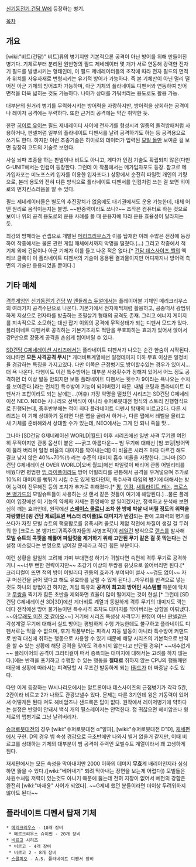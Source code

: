 [[신기동전기 건담 W]]에 등장하는 병기.

[[목차]]

== 개요 ==
[wiki:"비트(건담)" 비트]류의 병기지만 기본적으론 공격이 아닌 방어를 위해 만들어진 병기다. 기체로부터 분리된 원반형의 필드 제네레이터 몇 개가 서로 연동해 강력한 전자기 필드를 발생시키는 형태인데, 이 필드 제네레이터들의 조작에 따라 전자 필드의 면적과 위치를 자유자재로 변형시키는 유기적 방어가 가능하다. 즉 본 기체만이 아닌 멀리 떨어진 아군 기체의 방어조차 가능하며, 아군 기체의 플라네이트 디펜서와 연동하여 방어 면적을 더욱 넓히는 것도 가능하다. 나아가 상대를 가둬버리는 용도로도 활용 가능.

대부분의 원거리 병기를 무력화시키는 방어력을 자랑하지만, 방어력을 상회하는 공격이나 레이저 공격에는 무력하다. 또한 근거리 공격에는 약간 취약한 듯.  

한편 [[히이로 유이]]는 필드 제네레이터 사이에 전자기를 형성시켜 일종의 돌격방패처럼 사용하거나, 판넬처럼 일부의 플라네이트 디펜서를 날려 공격하기도 하는 등 공격용으로 쓰기도 한다. 하지만 이런 조종기술은 히이로의 데이터가 입력된 [[모빌 돌]]만 보여준 걸 보면 굉장히 고도의 기술로 보인다.

사실 뇌파 조종을 하는 판넬이나 비트도 아니고, 게다가 인컴 기술도 확립되지 않은(다만 G-UNIT에서는 인컴이 등장한다. 그런데 이 작품에서는 메가입자포도 등장. 참고로 메가입자포는 미노프스키 입자를 이용한 입자포다.) 상황에서 순전히 파일럿 개인의 기량으로, 본래 용도와 전혀 다른 방식으로 플라네이트 디펜서를 인컴처럼 쓰는 걸 보면 히이로의 먼치킨스러움을 알 수 있다.

필드 제네레이터들은 별도의 추진장치가 없음에도 대기권에서도 운용 가능한데, 대체 어떤 원리로 움직이는지는 불명. ~~반중력이라도 쓰나?~~ 조작은 컴퓨터로 하는 것으로 보이나 위의 공격 용도로의 운용 사례를 볼 때 운용자에 따라 운용 효율성이 달라지는 듯.

최강의 방패라는 컨셉으로 개발된 [[메리크리우스]]가 이를 탑재한 이래 수많은 전장에 등장하여 작중에서는 물론 관련 게임 매체에서까지 악명을 떨쳤다.(...) 그리고 작중에서 적 기체 외에 건담이나 아군 기체가 이를 들고 나온 적은 없다.[* [[건담 데스사이즈 헬]]의 엑티브 클록이 이 플라네이트 디펜서의 기술이 응용된 결과물이지만 어디까지나 방어력 측면의 기술만 응용되었을 뿐이다.] 

== 기타 매체 ==
[[격투게임]]인 [[신기동전기 건담 W 엔들레스 듀얼]]에서는 플레이어블 기체인 메리크리우스의 여러가지 공격수단으로 나온다. 기본기에서 전자채찍처럼 활용하고, 공중떠서 광범위하게 지상으로 전자파를 방출하는 초필살기 형태의 공격도 존재.  그리고 에너지 게이지를 지속적으로 소모하는 대신 잡기 이외의 공격에 무적상태가 되는 디펜서 모드가 있다. 플라이네트 디펜서로 공격하는 기본기조차도 적탄을 무효화하는 효과가 있어서 앉아서 강P만으로 장풍계 공격을 손쉽게 씹어버릴 수 있다. 

[[SD건담 G제네레이션 시리즈]]에서는 플라네이트 디펜서가 나오는 순간 한숨이 시작된다. 왜냐하면 '''모든 사격공격 무시'''[* 게더비트계열에선 일정데미지 이하 무효 이상은 일정비율 경감하는 특징을 가지고있다. 다만 이쪽은 근접병기도 방어할수있는 경우가 있어서... 더 욕 나온다. 다행이도 이런 특수방어는 대부분 사용횟수가 정해져 있어서 어느 정도 공격하면 더 이상 발동 안되지만 보통 플라네이트 디펜서는 횟수가 9이라는 욕나오는 수치를 보여준다.]라는 먼치킨 특수방어 기능이 되어버렸기 때문. 내빔 코팅과 플라네이트 디펜서가 조합이라도 되는 날에는...(어휴) 가장 악명을 떨쳤던 시리즈는 SD건담 G제네레이션 NEO. NEO는 시나리오 선택식이 아니라 슈퍼로봇대전 형식의 스토리 진행형식으로 진행되는데, 중후반부에는 적이 죄다 플라네이트 디펜서 탑재의 비르고2다. 다른 시리즈는 이 기체 상대하기 질리면 다른 맵을 골라서 하거나, 다른 맵에서 레벨을 올리고 새 기체를 준비해와서 상대할 수가 있는데, NEO에서는 그게 안 되니 죽을 맛…

그나마 [SD건담 G제네레이션 WORLD|월드] 이후 시리즈에선 일반 사격 무기엔 여전히 무적이지만 관통 옵션이 붙은 ~~굵고 아름다운~~ 빔 무기에 대해선 [빔 코팅|방어막이 뚫려 버리며 일정 비율의 대미지를 깍아내는데] 이 비율은 시리즈 마다 다르긴 해도 결코 낮지 않은 40%~70%(!) 라는 수준의 대미지 흡수 비율을 자랑한다. 그나마 [SD건담 G제네레이션 OVER WORLD|오버 월드]에선 파일럿이 배리어 관통 어빌리티를 배웠다면 평범한 [[빔 라이플]]이라도 방어 어빌리티를 관통해서 공격을 우겨넣으며 추가로 10%의 대미지를 뻥튀기 시킬 수도 있게 됐다던지, 특수사격 타입의 병기에 대해서는 방어 능력이 전무해진 등의 조치가 추가로 취해졌다.[* [[팡#s-3|팡]], [[인컴]], [[새틀라이트 캐논]], [[크로스 본 뱅가드]]의 모빌슈트들이 사용하는 샷 랜서 같은 것들이 여기에 해당된다.] ..물론 플레이어 입장에선 이 기능의 약체화 자체는 환영해야 할 일이겠지만, 정색하고 분석해 보면 심히 깨는 효과인데, 원작에선 '''[[스페이스 콜로니]] 조차 한 방에 박살 내 버릴 정도의 위력을 자랑했던 [윙 건담 제로|트윈 버스터 라이플]도 대미지가 반감'''되는 판에 고화력의 병기를 쓰다가 자칫 모빌 슈트의 핵융합로를 유폭시켜 콜로니 제압 작전에 차질이 생길 걸 두려워 한 [크로스 본 뱅가드|귀족주의자들의 사병조직]이 [[레일건]] 방식으로 [[랜스]]를 발사해 '''모빌 슈트의 콕핏을 꿰뚫어 파일럿을 제거하기 위해 고안된 무기 같은 걸 못 막는다'''는 건 설정 미스였다는 변명으로 넘어갈 문제라고 하긴 힘든 부분이다.

이런 상황을 일일히 고려해 가며 부대편성 하기가 귀찮다면 속편히 격투 무기로 공격하거나 ~~너무 뻔한 전략이지만~~ 초강기 이상의 무쌍용 유닛으로 쓸어버리면 된다.[* 크리티컬이 뜨면 적의 방어 어빌리티 관통의 효과가 부여되어 설사 ~~겁도 없이~~ 자쿠 머신건을 긁어 댔다고 해도 유효타를 날릴 수 있게 된다.] ..마무리를 반격으로 넣는 것도 하나의 방법이긴 하지만, 게임 특유의 '''공격이 최고의 방어인 시스템빨''' 때문에 닥치고 [[무쌍]]을 찍기가 힘든 초반을 제외하면 효율이 많이 떨어지는 것이 현실.[* 그런데 [SD건담 G제네레이션 3D|3D]에선 게더비트 계열과 동일하게 격투 무기의 대미지도 깍는 데다 전작에선 방어 불가능이던 특수사격 조차도 대미지를 깍아버리는 상향을 이뤄냈다. ~~[[아무래도 미친 것 같아요]]~~] 거기에 시리즈 특성상 사격무기 판정이 아닌 [[판넬]]같은 각성계열 무기에 대해서 실드 방어는 평범하게 수행 가능한데도 불구하고 플라네이트 디펜서로는 막을 수 없으며, 후기 작품부터는 피격시 자동 발동이 아니라 특수방어 커맨드로 반격 대신에 취하는 행동으로 사용할 수 있기 때문에 해당 시리즈의 기본적으로 반격을 할 수 있는 상황에 해당 공격을 맞아도 격추되지 않는다고 판단될 경우[* ~~재수없게~~ 플레이어의 공격이 크리티컬이 떠서 증폭되는 대미지에 대해서는 고려를 하지 않는다.]에는 반격을 포기하고 수행할 수 있는 행동을 '''절대로''' 취하지 않는 CPU의 행동패턴 때문에 상황에 따라서는 피격당할 시 무조건 발동하게 되는 [[I필드]]가 더 짜증날 수도 있다.

다만 이게 등장하는 W시나리오에서는 알트론이나 데스사이즈의 근접병기가 각각 5칸, 2칸이라 비르고 2가 나와도 관광보낼수 있다. 문제는 다른 3기인데 윙은 기동력이 있어서 어떻게든 된다 쳐도 헤비암즈나 샌드록은 답이 없다. 원작에서 레이저병기에 약하다는 설정은 반영이 안돼서 백식 개의 펄스레이저는 안먹힌다. 정 귀찮으면 헤비암즈나 윙제로의 맵병기로 그냥 날려버리자. 

[[슈퍼로봇대전]]의 경우 [wiki:"슈퍼로봇대전 α"알파], [wiki:"슈퍼로봇대전 D"D], [[재세편]]에서 구현. D의 경우 빔 속성 경감으로 극초반에만 나와서 별거 없을거 같지만, 이때 비르고를 상대하는 기체의 대부분이 빔 공격이 주력인 모빌슈트 계열이라서 꽤 고생하게 된다.

재세편에서는 모든 속성을 막아내지만 2000 이하의 데미지 '''무효'''계 배리어인지라 심심하면 뚫을 수 있다.([wiki:"베어내기" 되려 막아내는 장면을 보는게 어렵다]) 모빌돌은 차원수처럼 저력이 있는것도 아니기 때문에 뚫는데 전혀 지장이 없어서 예전의 강함은 완전히 [wiki:"마재윤" 사어가 되었다]. ~~G제네 했던 분들이라면 더이상 두려워하지 않아도 된다~~

== 플라네이트 디펜서 탑재 기체 ==
 * [[메리크리우스]] - 10개 장비
  * 메르크리우스 슈이번 - 20개 장비
 * [[비르고]] 시리즈
  * 비르고 - 4개 장비
  * 비르고 2 - 8개 장비
 * [[스콜피오]] - A.S. 플라네이트 디펜서 장비
